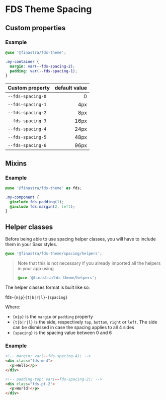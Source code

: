 # FDS Theme Spacing

<Meta title="Guide/Spacing" />

## Custom properties

### Example

```SCSS
@use '@finastra/fds-theme';

.my-container {
  margin: var(--fds-spacing-2);
  padding: var(--fds-spacing-1);
}
```

| Custom property   | default value |
| ----------------- | ------------: |
| `--fds-spacing-0` |             0 |
| `--fds-spacing-1` |           4px |
| `--fds-spacing-2` |           8px |
| `--fds-spacing-3` |          16px |
| `--fds-spacing-4` |          24px |
| `--fds-spacing-5` |          48px |
| `--fds-spacing-6` |          96px |

## Mixins

### Example

```SCSS
@use '@finastra/fds-theme' as fds;

.my-component {
  @include fds.padding(1);
  @include fds.margin(2, left);
}
```

## Helper classes

Before being able to use spacing helper classes, you will have to include them in your Sass styles.

```SCSS
@use '@finastra/fds-theme/spacing/helpers';
```

> Note that this is not necessary if you already imported all the helpers in your app using
> ```SCSS
> @use '@finastra/fds-theme/helpers';
> ```

The helper classes format is built like so:

fds-`{m|p}{t|b|r|l}`-`{spacing}`

Where:
- `{m|p}` is the `margin` or `padding` property
- `{t|b|r|l}` is the side, respectively `top`, `bottom`, `right` or `left`. The side can be dismissed in case the spacing applies to all 4 sides
- `{spacing}` is the spacing value between 0 and 6

### Example

```HTML
<!-- margin: var(--fds-spacing-4); -->
<div class="fds-m-4">
  <p>Hello</p>
</div>
```

```HTML
<!-- padding-top: var(--fds-spacing-2); -->
<div class="fds-pt-2">
  <p>World!</p>
</div>
```
